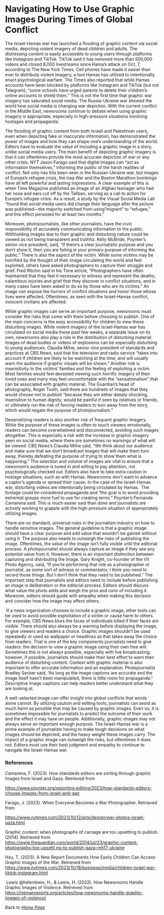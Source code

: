 # Navigating How to Use Graphic Images During Times of Global Conflict 

The Israel-Hamas war has launched a flooding of graphic content via social media, depicting violent imagery of dead children and adults. The distressing content is easily accessible to young users through platforms like Instagram and TikTok. TikTok said it has removed more than 500,000 videos and closed 8,000 livestreams since Hama's attack on Oct. 7, according to The New York Times. Cell phones have made it easier than ever to distribute violent imagery, a tool Hamas has utilized to intentionally enact psychological warfare. The Times also reported that while Hamas accounts have been blocked by platforms like Instagram and TikTok (but not Telegram), "some schools have urged parents to delete their children's online accounts to shield them." This is not the first time that graphic war imagery has saturated social media. The Russia-Ukraine war showed the world how social media is changing war depiction. With the current conflict in the Middle East, newsrooms continue to debate when using graphic imagery is appropriate, especially in high-pressure situations involving hostages and propaganda. 

The flooding of graphic content from both Israeli and Palestinian users, even when depicting fake or inaccurate information, has demonstrated the power of images and how they can shape one's understanding of the world. Editors have to evaluate the value of including a graphic image in a story, unlike social media users. The main benefit of depicting graphic imagery is that it can oftentimes provide the most accurate depiction of war or any other crisis. NYT Jason Farago said that digital images can "act as information themselves," informing the public of the harsh realities of conflict. Not only has this been seen in the Russian-Ukraine war, but images of Europe's refugee crisis, the Iraq War and the Boston Marathon bombings have all left powerful and lasting impressions. A clear example of this is when Time Magazine published an image of an Afghan teenager who had her nose and ears cut off by the Taliban, serving as a call to action for Europe's refugee crisis. As a result, a study by the Visual Social Media Lab "found that social media users did change their language after the picture was published---the majority switched from using "migrant" to "refugee," and this effect persisted for at least two months." 

Moreover, photojournalists, like other journalists, have the civic responsibility of accurately communicating information to the public. Withholding images due to their graphic and disturbing nature could be viewed as not being transparent and truthful. Kelly McBride, Poynter's senior vice president, said, "If there's a clear journalistic purpose and you don't show it, then you are failing in your primary purpose of informing the public." There is also the aspect of the victim. While some victims may be horrified by the thought of their image circulating the world and feel exploited, others have asked photographers to capture their struggle and grief. Fred Ritchin said in his Time article, "Photographers have often maintained that they feel it necessary to witness and represent the deaths, calamitous injuries and grief that they discover in conflict situations, and in many cases have been asked to do so by those who are its victims." An image can expose the horrors of conflict situations and honor those whose lives were affected. Oftentimes, as seen with the Israel-Hamas conflict, innocent civilians are affected.

While graphic images can serve an important purpose, newsrooms must consider the risks that come with them before choosing to publish. One of the main concerns is the easy accessibility for children to view these disturbing images. While violent imagery of the Israel-Hamas war has circulated on social media these past few weeks, a separate issue on its own, newsrooms also play a role in the distribution of disturbing material. Images of dead bodies or videos of explosions can be especially disturbing to young audiences. Claudia Milne, senior vice president of standards and practices at CBS News, said that the television and radio service "takes into account if children are likely to be watching at the time, and will usually warn the audience if graphic visuals will be shown." Another risk is insensitivity to the victims' families and the feeling of exploiting a victim. Most families would feel devasted viewing such horrific imagery of their loved ones and many may feel uncomfortable with the "sensationalism" that can be associated with graphic material. The Guardian's head of photography, Roger Tooth, said there are hundreds of images that they would choose not to publish "because they are either deeply shocking, insensitive to human dignity, would be painful if seen by relatives or friends, or ultimately run the risk of forcing readers to turn away from the story, which would negate the purpose of photojournalism." 

Desensitizing readers is also another risk of frequent graphic imagery. While the purpose of these images is often to touch viewers emotionally, readers can become overwhelmed and disconnected, avoiding such images altogether. This is especially a risk with the increase in graphic imagery seen on social media, where there are sometimes no warnings of what will be viewed. CBS News's Claudia Milne said, "We think about our audience and make sure that we don't broadcast images that will make them turn away, thereby defeating the purpose of trying to show them what is happening." The selection and volume of images are vital to ensure that a newsroom's audience is tuned in and willing to pay attention, not psychologically checked out. Editors also have to take extra caution in hostage situations, such as with Hamas. Newsrooms don't want to advance a captor's agenda or spread their cause. In the case of the Israel-Hamas war, disturbing videos are intentionally being circulated by Hamas.  The footage could be considered propaganda and "the goal is to avoid providing extremist groups more fuel to use for creating terror," Poynter's Fernanda Camarena said. This is much easier said than done and journalists are actively working to grapple with the high-pressure situation of appropriately utilizing images.

There are no standard, universal rules in the journalism industry on how to handle sensitive images. The general guideline is that a graphic image should have a clear purpose and add value that wouldn't be gained without using it. The purpose also needs to outweigh the risks of publishing the image. Oftentimes, the value of the image isn't fully visible until the editorial process. A photojournalist should always capture an image if they see any potential value from it. However, there is an important distinction between capturing and distributing the image. Gary Knight, co-founder of the VII Photo Agency, said, "If you're performing that role as a photographer or journalist, as some sort of witness or commentator, I think you need to record those things. But I don't think that they need to be published." The important step that journalists and editors need to include before publishing an image is deliberation or the editorial process. Editors should discuss what value the photo adds and weigh the pros and cons of including it. Moreover, editors should guide with empathy when making this decision and consider how the image may affect others.

 If a news organization chooses to include a graphic image, other tools can be used to avoid possible exploitation of a victim or cause harm to others. For example, CBS News blurs the faces of individuals killed if their faces are visible. There should also always be a warning before displaying the image, to give viewers and readers a choice. Graphic images shouldn't be used repeatedly or used as wallpaper or headlines as that takes away the choice from readers. That is one of the key components journalists need to give readers: the decision to view a graphic image using their own free will. Sometimes this is not always possible, especially with live broadcasting; however, if possible, journalists should make their best effort to warn their audience of disturbing content. Context with graphic material is also important to offer accurate information and an explanation. Photojournalist Bradley Secker said, "As long as the image captions are accurate and the image itself hasn't been manipulated, there is little room for propaganda." Descriptive image captions can help readers better understand what they are looking at. 

A well-selected image can offer insight into global conflicts that words alone cannot. By utilizing caution and editing tools, journalists can avoid as much harm as possible that may be caused by graphic images. Even so, it is sometimes impossible for journalists to predict the outcome of their work and the effect it may have on people. Additionally, graphic images may not always serve an important enough purpose. The Israel-Hamas war is a prime example of journalists having to make tough decisions on what images should be depicted, and the heavy weight these images carry. The impact of a graphic image can outweigh the risks, but oftentimes it does not. Editors must use their best judgment and empathy to continue to navigate the Israel-Hamas war.

### References 

Camarena, F. (2023). How standards editors are sorting through graphic images from Israel and Gaza. Retrieved from 

<https://www.poynter.org/reporting-editing/2023/how-standards-editors-choose-images-from-israel-and-gaz>

Farago, J. (2023). When Everyone Becomes a War Photographer. Retrieved from 

<https://www.nytimes.com/2023/10/12/arts/design/war-photos-israel-gaza.html> 

Graphic content: when photographs of carnage are too upsetting to publish. (2014). Retrieved from [https://www.theguardian.com/world/2014/jul/23/graphic-content-photographs-too-upsetti ng-to-publish-gaza-mh17-ukraine](https://www.theguardian.com/world/2014/jul/23/graphic-content-photographs-too-upsetting-to-publish-gaza-mh17-ukraine)

Hsu, T. (2023). A New Report Documents How Easily Children Can Access Graphic Images of the War. Retrieved from <https://www.nytimes.com/2023/10/18/business/media/children-israel-war-tiktok-instagram.html>

 Lewis \@helenlewis, H., & Lewis, H. (2022). How Newsrooms Handle Graphic Images of Violence. Retrieved from <https://niemanreports.org/articles/how-newsrooms-handle-graphic-images-of-violence/> 

Back to [*Home Page*](https://kbrown86.github.io/kyliebrownwebsite/index2.html)
